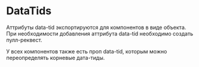 

<Meta title="Information/DataTids" />

# DataTids

Аттрибуты data-tid экспортируются для компонентов в виде объекта.
При необходимости добавления аттрибута data-tid необходимо создать пулл-реквест.

У всех компонентов также есть проп data-tid, которым можно переопределять корневые дата-тиды.

<DataTids />
